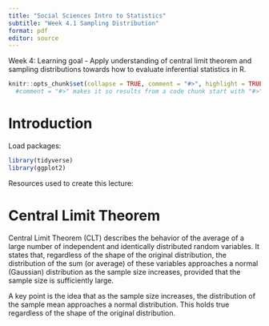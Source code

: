 ```yaml
---
title: "Social Sciences Intro to Statistics"
subtitle: "Week 4.1 Sampling Distribution"
format: pdf
editor: source
---
```

Week 4: Learning goal - Apply understanding of central limit theorem and sampling distributions towards how to evaluate inferential statistics in R. 

 
```r
knitr::opts_chunk$set(collapse = TRUE, comment = "#>", highlight = TRUE, warning = FALSE, message = FALSE)
  #comment = "#>" makes it so results from a code chunk start with "#>"; default is "##"
```

# Introduction

Load packages:
```r
library(tidyverse)
library(ggplot2)

```

Resources used to create this lecture:

# Central Limit Theorem
Central Limit Theorem (CLT) describes the behavior of the average of a large number of independent and identically distributed random variables. It states that, regardless of the shape of the original distribution, the distribution of the sum (or average) of these variables approaches a normal (Gaussian) distribution as the sample size increases, provided that the sample size is sufficiently large.

A key point is the idea that as the sample size increases, the distribution of the sample mean approaches a normal distribution. This holds true regardless of the shape of the original distribution.



